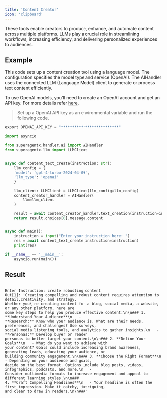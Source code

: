 ```yaml
---
title: 'Content Creator'
icon: 'clipboard'
---
```


These tools enable creators to produce, enhance, and automate content across multiple platforms.
LLMs play a crucial role in streamlining workflows, increasing efficiency, and delivering personalized
experiences to audiences.

## Example
This code sets up a content creation tool using a language model. The configuration specifies the model type and service
(OpenAI). The AIHandler uses the connected LLM (Language Model) client
to generate or process text content efficiently.

To use OpenAI models, you'll need to create an OpenAI account and get an API key. For more details refer <a href='https://platform.openai.com/api-keys' target='_blank'>here</a>.
>Set up a OpenAI API key as an environmental variable and run the following code.
 ```python
 export OPENAI_API_KEY = "**************************"
```

```python content_creator_handler.py
import asyncio

from superagentx.handler.ai import AIHandler
from superagentx.llm import LLMClient


async def content_text_create(instruction: str):
    llm_config = {
    'model': 'gpt-4-turbo-2024-04-09',
    'llm_type': 'openai'
    }

    llm_client: LLMClient = LLMClient(llm_config=llm_config)
    content_creator_handler = AIHandler(
        llm=llm_client
    )

    result = await content_creator_handler.text_creation(instruction=instruction)
    return result.choices[0].message.content


async def main():
    instruction = input("Enter your instruction here: ")
    res = await content_text_create(instruction=instruction)
    print(res)

if __name__ == '__main__':
    asyncio.run(main())
```

## Result
```log content creator

Enter Instruction: create robusting content
Out[1]: 'Creating compelling and robust content requires attention to detail,creativity, and strategy.
Whether you\'re creating content for a blog, social media, a website, or any other platform, here are
some key steps to help you produce effective content:\n\n### 1. **Understand Your Audience**\n   -
**Research:** Know who your audience is. What are their needs, preferences, and challenges? Use surveys,
social media listening tools, and analytics to gather insights.\n   - **Personas:** Develop buyer or reader
personas to better target your content.\n\n### 2. **Define Your Goals**\n   - What do you want to achieve with
your content? Goals could include increasing brand awareness, generating leads, educating your audience, or
building community engagement.\n\n### 3. **Choose the Right Format**\n   - Depending on your audience and goals,
decide on the best format. Options include blog posts, videos, infographics, podcasts, and more.\n   -
Consider multimedia formats to increase engagement and appeal to different learning styles.\n\n###
4. **Craft Compelling Headlines**\n   - Your headline is often the first impression. Make it catchy, intriguing,
and clear to draw in readers.\n\n###'
```

